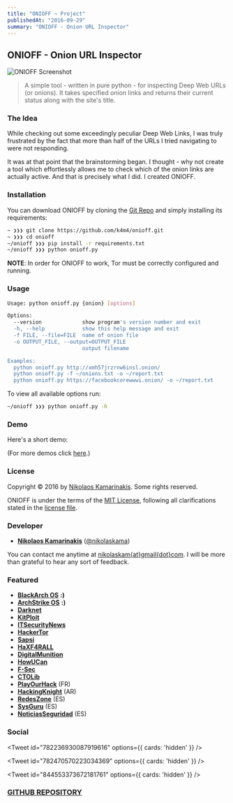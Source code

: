 ```yaml
---
title: "ONIOFF ~ Project"
publishedAt: "2016-09-29"
summary: "ONIOFF - Onion URL Inspector"
---
```



## ONIOFF - Onion URL Inspector

![ONIOFF Screenshot](/static/images/onioffproject/onioff.png)

> A simple tool - written in pure python - for inspecting Deep Web URLs (or onions). It takes specified onion links and returns their current status along with the site's title.

### The Idea

While checking out some exceedingly peculiar Deep Web Links, I was truly frustrated by the fact that more than half of the URLs I tried navigating to were not responding.

It was at that point that the brainstorming began. I thought - why not create a tool which effortlessly allows me to check which of the onion links are actually active. And that is precisely what I did. I created ONIOFF.

### Installation

You can download ONIOFF by cloning the [Git Repo](https://github.com/k4m4/onioff) and simply installing its requirements:

```bash
~ ❯❯❯ git clone https://github.com/k4m4/onioff.git
~ ❯❯❯ cd onioff
~/onioff ❯❯❯ pip install -r requirements.txt
~/onioff ❯❯❯ python onioff.py
```
**NOTE**: In order for ONIOFF to work, Tor must be correctly configured and running.

### Usage

```bash
Usage: python onioff.py {onion} [options]

Options:
  --version             show program's version number and exit
  -h, --help            show this help message and exit
  -f FILE, --file=FILE  name of onion file
  -o OUTPUT_FILE, --output=OUTPUT_FILE
                        output filename

Examples:
  python onioff.py http://xmh57jrzrnw6insl.onion/
  python onioff.py -f ~/onions.txt -o ~/report.txt
  python onioff.py https://facebookcorewwwi.onion/ -o ~/report.txt
```

To view all available options run:

```bash
~/onioff ❯❯❯ python onioff.py -h
```

### Demo

Here's a short demo:

<AsciinemaPlayer id="87557" size='medium' speed={1.5} />

(For more demos click [here](https://asciinema.org/~k4m4).)

### License

Copyright &copy; 2016 by [Nikolaos Kamarinakis](mailto:nikolaskam@gmail.com). Some rights reserved.

ONIOFF is under the terms of the [MIT License](https://www.tldrlegal.com/l/mit), following all clarifications stated in the [license file](https://raw.githubusercontent.com/k4m4/onioff/master/LICENSE).

### Developer

* [**Nikolaos Kamarinakis**](https://nikolaskama.me) ([@nikolaskama](https://twitter.com/nikolaskama/))

You can contact me anytime at [nikolaskam{at}gmail{dot}com](mailto:nikolaskam@gmail.com).
I will be more than grateful to hear any sort of feedback.

### Featured

* [**BlackArch OS**](https://blackarch.org/tools.html) **:)**
* [**ArchStrike OS**](https://archstrike.org/packages/onioff) **:)**
* [**Darknet**](https://www.darknet.org.uk/2017/02/onioff-onion-url-inspector/)
* [**KitPloit**](https://www.kitploit.com/2016/10/onioff-onion-url-inspector.html)
* [**ITSecurityNews**](https://www.itsecuritynews.info/onioff-onion-url-inspector/)
* [**HackerTor**](https://hackertor.com/2017/02/17/onioff-onion-url-inspector/)
* [**Sapsi**](https://sapsi.org/onioff-onion-url-inspector/)
* [**HaXF4RALL**](https://www.haxf4rall.com/2016/10/07/onioff-onion-url-inspector/)
* [**DigitalMunition**](https://www.digitalmunition.me/2016/10/onioff-onion-url-inspector/)
* [**HowUCan**](https://howucan.gr/scripts-tools/892-onioff-an-onion-url-inspector-for-inspecting-deep-web-links/)
* [**F-Sec**](https://futursec.co.za/2016/10/07/onioff-onion-url-inspector/)
* [**CTOLib**](https://www.ctolib.com/onioff.html)
* [**PlayOurHack**](https://playourhack.fr/onioff-onion-url-inspector) (FR)
* [**HackingKnight**](https://hackingknight.com/onioff-%D8%A7%D8%AF%D8%A7%D9%87/) (AR)
* [**RedesZone**](https://www.redeszone.net/2016/10/03/comprueba-una-direccion-onion-tor-esta-disponible-la-herramienta-onioff/) (ES)
* [**SysGuru**](https://www.sysguru.org/onioff-inspertor-de-url-onion/) (ES)
* [**NoticiasSeguridad**](https://noticiasseguridad.com/seguridad-informatica/comprueba-si-una-direccion-onion-en-tor-esta-disponible-con-la-herramienta-onioff/) (ES)

### Social

<Tweet id="782236930087919616" options={{ cards: 'hidden' }} />

<Tweet id="782470570223034369" options={{ cards: 'hidden' }} />

<Tweet id="844553373672181761" options={{ cards: 'hidden' }} />

### [GITHUB REPOSITORY](https://github.com/k4m4/onioff)
